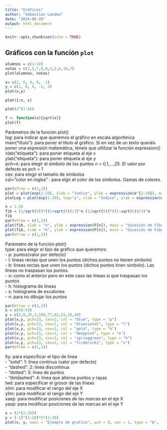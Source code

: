 ```yaml
---
title: "Gráficos"
author: "Sebastian Landeo"
date: "2024-06-28"
output: html_document
---
```



```r
knitr::opts_chunk$set(echo = TRUE)
```

## Gráficos con la función `plot`
```r
alumnos = c(1:10)
notas = c(2,5,7,9,8,3,5,6,10,7)
plot(alumnos, notas)
```

```r
x= c(2, 6, 4, 9, -1)
y = c(1, 8, 4, -2, 4)
plot(x,y)
```
`plot(1:n, x)`
```r
plot(2^(1:6))
```
```r
f <- function(x){sqrt(x)}
plot(f)
```
Parámetros de la función plot()\
log: para indicar que queremos el gráfico en escala algorítmica\
main("título"): para poner el título al gráfico. Si en vez de un texto queráis poner una expresión matemática, téneis que ultilizar la función expression()\
xlab("etiqueta"): para poner etiqueta al eje x\
ylab("etiqueta"): para poner etiqueta al eje y\
pch=n: para elegir el símbolo de los puntos n = 0,1,...,25. El valor por defecto es pch = 1\
cex: para elegir el tamaño de símbolos\
col="color en ingles" : para elgir el color de los símbolos. Gamas de colores.\

```r
par(mfrow = c(1,2))
plot = plot(exp(1:20), xlab = "Indice", ylab = expression(e^{1:20}), main = "Escala lineal")
plotLog = plot(exp(1:20), log="y", xlab = "Indice", ylab = expression(e^{1:20}), main = "Escala logaritmica en el eje y")
```
```r
n = 1:20
fib = (1/sqrt(5))*((1+sqrt(5))/2)^n-(1/sqrt(5))*((1-sqrt(5))/2)^n
fib
par(mfrow = c(1,2))
plot(fib, xlab = "n", ylab = expression(F[n]), main = "Sucesión de Fibonacci", pch = 21, cex = 2, col = "powderblue", bg="orchid", log = "xy")
plot(fib, xlab = "n", ylab = expression(F[n]), main = "Sucesión de Fibonacci", pch = 21, cex = 2, col = "powderblue", bg="orchid", log = "y")
par(mfrow = c(1,1))
```
Parámetro de la función plot()\
type: para elegir el tipo de gráfico que queremos:\
- p: puntos(valor por defecto)\
- l: líneas rectas que unen los puntos (dichos puntos no tienen símbolo)\
- b: líneas rectas que unen los puntos (dichos puntos tinen símbolo). Las líneas no traspasan los puntos.\
- o: como el anterior pero en este caso las líneas si que traspasan los puntos\
- h: histograma de líneas\
- s: histograma de escalones\
- n: para no dibujar los puntos\

```r
par(mfrow = c(3,2))
x = c(50:59)
y = c(2,9,25,3,100,77,62,54,19,40)
plot(x,y, pch=23, cex=2, col = "blue", type = "p")
plot(x,y, pch=23, cex=2, col = "blueviolet", type = "l")
plot(x,y, pch=23, cex=2, col = "gold", type = "b")
plot(x,y, pch=23, cex=2, col = "deeppink", type = "o")
plot(x,y, pch=23, cex=2, col = "springgreen", type = "h")
plot(x,y, pch=23, cex=2, col = "firebrick1", type = "s")
par(mfrow = c(1,1))
```
lty: para especificar el tipo de línea\
- "solid": 1: línea continua (valor por defecto)\
- "dashed": 2: línea discontinua\
- "dotted": 3: línea de puntos\
- "dotdashed": 4: línea que alterna puntos y rayas\
lwd: para especificar el grosor de las líneas\
xlim: para modificar el rango del eje X\
ylim: para modificar el rango del eje Y\
xaxp: para modificar posiciones de las marcas en el eje X\
yaxp: para modificar posiciones de las marcas en el eje Y\

```r
x = (2*(1:20))
y = (-1)^(1:20)*5*(1:20)
plot(x, y, main = "Ejemplo de grafico", pch = 8, cex = 1, type = "b", lty = 4, lwd = 4, xaxp = c(0,40,2), yaxp = c(-100,100,8))
```







